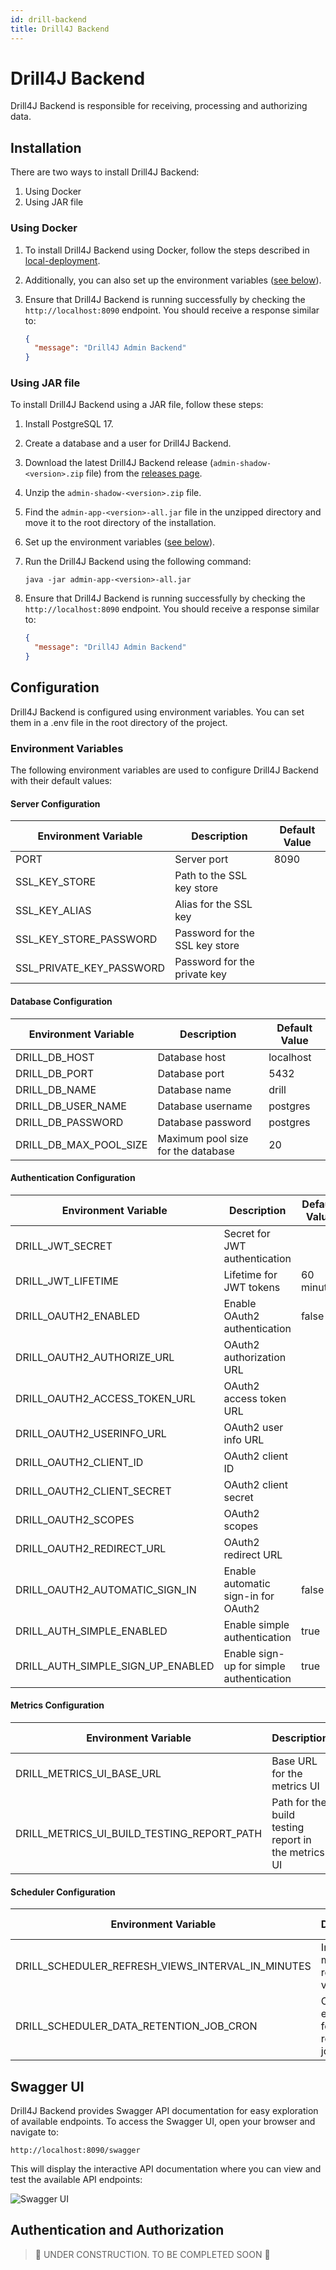 ```yaml
---
id: drill-backend
title: Drill4J Backend
---
```


# Drill4J Backend


Drill4J Backend is responsible for receiving, processing and authorizing data.

## Installation

There are two ways to install Drill4J Backend:

1. Using Docker
2. Using JAR file

### Using Docker

1. To install Drill4J Backend using Docker, follow the steps described in [local-deployment](/docs/getting-started/local-deployment).
2. Additionally, you can also set up the environment variables ([see below](#environment-variables)).
3. Ensure that Drill4J Backend is running successfully by checking the `http://localhost:8090` endpoint. You should receive a response similar to:

    ```json
    {
      "message": "Drill4J Admin Backend"
    }
    ```

### Using JAR file

To install Drill4J Backend using a JAR file, follow these steps:

1. Install PostgreSQL 17.
2. Create a database and a user for Drill4J Backend.
3. Download the latest Drill4J Backend release (`admin-shadow-<version>.zip` file) from the [releases page](https://github.com/Drill4J/admin/releases).
4. Unzip the `admin-shadow-<version>.zip` file.
5. Find the `admin-app-<version>-all.jar` file in the unzipped directory and move it to the root directory of the installation.
6. Set up the environment variables ([see below](#environment-variables)).
7. Run the Drill4J Backend using the following command:

    ```shell
    java -jar admin-app-<version>-all.jar
    ```

8. Ensure that Drill4J Backend is running successfully by checking the `http://localhost:8090` endpoint. You should receive a response similar to:

    ```json
    {
      "message": "Drill4J Admin Backend"
    }
    ```

## Configuration

Drill4J Backend is configured using environment variables.
You can set them in a .env file in the root directory of the project.

### Environment Variables

The following environment variables are used to configure Drill4J Backend with their default values:

#### Server Configuration

| Environment Variable         | Description                        | Default Value |
|------------------------------|------------------------------------|---------------|
| PORT                       | Server port                        | 8090        |
| SSL_KEY_STORE              | Path to the SSL key store          |               |
| SSL_KEY_ALIAS              | Alias for the SSL key              |               |
| SSL_KEY_STORE_PASSWORD     | Password for the SSL key store     |               |
| SSL_PRIVATE_KEY_PASSWORD   | Password for the private key       |               |

#### Database Configuration

| Environment Variable         | Description                        | Default Value |
|------------------------------|------------------------------------|---------------|
| DRILL_DB_HOST              | Database host                      |  localhost    |
| DRILL_DB_PORT              | Database port                      |  5432         |
| DRILL_DB_NAME              | Database name                      |  drill        |
| DRILL_DB_USER_NAME         | Database username                  |  postgres     |
| DRILL_DB_PASSWORD          | Database password                  |  postgres     |
| DRILL_DB_MAX_POOL_SIZE     | Maximum pool size for the database |  20           |

#### Authentication Configuration

| Environment Variable         | Description                        | Default Value |
|------------------------------|------------------------------------|---------------|
| DRILL_JWT_SECRET           | Secret for JWT authentication      |               |
| DRILL_JWT_LIFETIME         | Lifetime for JWT tokens            | 60 minutes    |
| DRILL_OAUTH2_ENABLED       | Enable OAuth2 authentication       | false         |
| DRILL_OAUTH2_AUTHORIZE_URL | OAuth2 authorization URL           |               |
| DRILL_OAUTH2_ACCESS_TOKEN_URL | OAuth2 access token URL         |               |
| DRILL_OAUTH2_USERINFO_URL  | OAuth2 user info URL               |               |
| DRILL_OAUTH2_CLIENT_ID     | OAuth2 client ID                   |               |
| DRILL_OAUTH2_CLIENT_SECRET | OAuth2 client secret               |               |
| DRILL_OAUTH2_SCOPES        | OAuth2 scopes                      |               |
| DRILL_OAUTH2_REDIRECT_URL  | OAuth2 redirect URL                |               |
| DRILL_OAUTH2_AUTOMATIC_SIGN_IN | Enable automatic sign-in for OAuth2 | false   |
| DRILL_AUTH_SIMPLE_ENABLED  | Enable simple authentication       | true        |
| DRILL_AUTH_SIMPLE_SIGN_UP_ENABLED | Enable sign-up for simple authentication | true |

#### Metrics Configuration

| Environment Variable         | Description                        | Default Value |
|------------------------------|------------------------------------|---------------|
| DRILL_METRICS_UI_BASE_URL  | Base URL for the metrics UI        |               |
| DRILL_METRICS_UI_BUILD_TESTING_REPORT_PATH | Path for the build testing report in the metrics UI | /dashboard/2 |

#### Scheduler Configuration

| Environment Variable         | Description                        | Default Value |
|------------------------------|------------------------------------|---------------|
| DRILL_SCHEDULER_REFRESH_VIEWS_INTERVAL_IN_MINUTES | Interval in minutes for refreshing views | 30 |
| DRILL_SCHEDULER_DATA_RETENTION_JOB_CRON | Cron expression for the data retention job | 0 0 1 * * ? |

## Swagger UI

Drill4J Backend provides Swagger API documentation for easy exploration of available endpoints.
To access the Swagger UI, open your browser and navigate to:

```shell
http://localhost:8090/swagger
```
This will display the interactive API documentation where you can view and test the available API endpoints:

<Image alt='Swagger UI' src="/img/0.9.0/swagger/swagger-ui.PNG" />

## Authentication and Authorization

> 🚧 UNDER CONSTRUCTION. TO BE COMPLETED SOON 🚧
